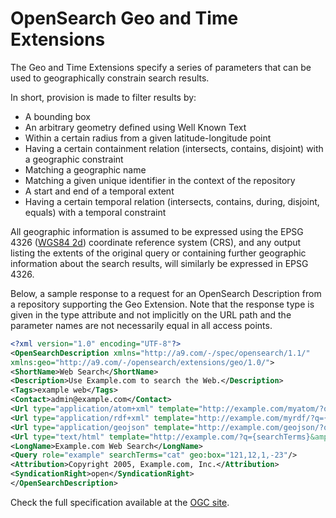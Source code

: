 # OpenSearch Geo and Time Extensions

The Geo and Time Extensions specify a series of parameters that can be used to geographically constrain search results.

In short, provision is made to filter results by:

* A bounding box
* An arbitrary geometry defined using Well Known Text
* Within a certain radius from a given latitude-longitude point
* Having a certain containment relation (intersects, contains, disjoint) with a geographic constraint
* Matching a geographic name
* Matching a given unique identifier in the context of the repository
* A start and end of a temporal extent
* Having a certain temporal relation (intersects, contains, during, disjoint, equals) with a temporal constraint

All geographic information is assumed to be expressed using the EPSG 4326 ([WGS84 2d](http://spatialreference.org/ref/epsg/4326/)) coordinate reference system (CRS), and any output listing the extents of the original query or containing further geographic information about the search results, will similarly be expressed in EPSG 4326.

Below, a sample response to a request for an OpenSearch Description from a repository supporting the Geo Extension. Note that the response type is given in the type attribute and not implicitly on the URL path and the parameter names are not necessarily equal in all access points.

```xml
<?xml version="1.0" encoding="UTF-8"?>
<OpenSearchDescription xmlns="http://a9.com/-/spec/opensearch/1.1/"
xmlns:geo="http://a9.com/-/opensearch/extensions/geo/1.0/">
<ShortName>Web Search</ShortName>
<Description>Use Example.com to search the Web.</Description>
<Tags>example web</Tags>
<Contact>admin@example.com</Contact>
<Url type="application/atom+xml" template="http://example.com/myatom/?q={searchTerms}&amp;pw={startPage?}&amp;box={geo:box?}" />
<Url type="application/rdf+xml" template="http://example.com/myrdf/?q={searchTerms}&amp;pp={startPage?}&amp;bbx={geo:box?}" />
<Url type="application/geojson" template="http://example.com/geojson/?q={searchTerms}&amp;page={startPage?}&amp;b={geo:box?}" />
<Url type="text/html" template="http://example.com/?q={searchTerms}&amp;bbox={geo:box?}&amp;pw={startPage?}" />
<LongName>Example.com Web Search</LongName>
<Query role="example" searchTerms="cat" geo:box="121,12,1,-23"/>
<Attribution>Copyright 2005, Example.com, Inc.</Attribution>
<SyndicationRight>open</SyndicationRight>
</OpenSearchDescription>
```

Check the full specification available at the [OGC site](http://www.opengeospatial.org/standards/opensearchgeo).


